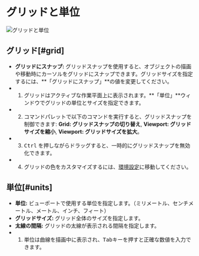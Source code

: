 
# グリッドと単位

![グリッドと単位](/img/grid-and-units.png)

## グリッド[#grid]

- **グリッドにスナップ:** グリッドスナップを使用すると、オブジェクトの描画や移動時にカーソルをグリッドにスナップできます。グリッドサイズを指定するには、**「グリッドにスナップ」**の値を変更してください。
- 1. グリッドはアクティブな作業平面上に表示されます。**「単位」**ウィンドウでグリッドの単位とサイズを指定できます。
- 2. コマンドパレットで以下のコマンドを実行すると、グリッドスナップを制御できます: **Grid: グリッドスナップの切り替え**, **Viewport: グリッドサイズを縮小**, **Viewport: グリッドサイズを拡大**。
- 3. <kbd>Ctrl</kbd> を押しながらドラッグすると、一時的にグリッドスナップを無効化できます。
- 4. グリッドの色をカスタマイズするには、[環境設定](preferences)に移動してください。

## 単位[#units]

- **単位:** ビューポートで使用する単位を指定します。（ミリメートル、センチメートル、メートル、インチ、フィート）
- **グリッドサイズ:** グリッド全体のサイズを指定します。
- **太線の間隔:** グリッドの太線が表示される間隔を指定します。
- 1. 単位は曲線を描画中に表示され、<kbd>Tab</kbd>キーを押すと正確な数値を入力できます。
